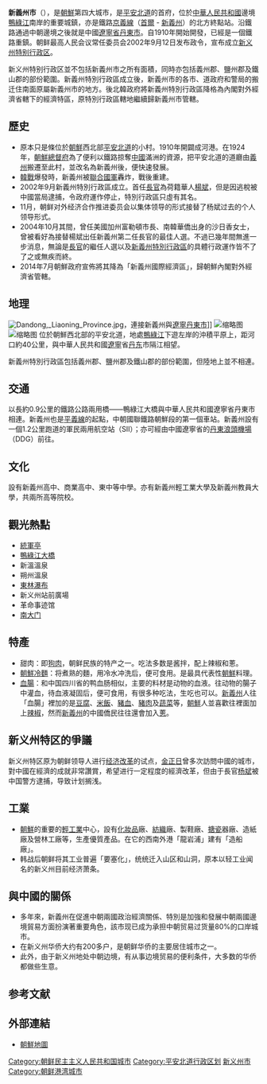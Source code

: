 {{Redirect|新义州|同名的特别行政区|新义州特别行政区}}
{{NoteTA
|G1=Unit
|1=zh-cn:朝鲜;zh-sg:朝鲜;zh-tw:北韓;zh-hk:北韓;
}}
{{Infobox Settlement
| name = 新義州市
| native_name = 신의주시
| native_name_lang = Korean
| official_name = 新義州市
| translit_lang1 = Korean
| settlement_type = 特级市
| translit_lang1 =  
| translit_lang1_type1 = [[諺文|諺文]]
| translit_lang1_info1 = 신의주시
| translit_lang1_type2 = [[朝鮮漢字|朝鮮漢字]]
| translit_lang1_info2 = {{linktext|新|義|州|市}}
| translit_lang1_type3 = {{nowrap|[[文化观光部2000年式|文化观光部2000年式]]}}
| translit_lang1_info3 = Sinuiju-si
| translit_lang1_type4 = {{nowrap|[[馬科恩-賴肖爾表記法|馬科恩-賴肖爾表記法]]}}
| translit_lang1_info4 = Sinŭiju-si
| subdivision_type = 国家
| subdivision_name = {{DPRK}}
| subdivision_type1 = [[朝鲜半岛地方|地方]]
| subdivision_name1 = [[平安道|關西地方]]
| area_total_km2 = 180
| population_as_of = 2008
| population_total =359,341<ref>[http://kosis.kr/bukhan/statisticsList/statisticsList_01List.jsp 북한통계>인구일제조사>2008년>인구>도, 시/구역/군, 도시/농촌별, 성별인구] 통계청 북한통계, 2018년 10월 7일 확인.</ref>
| pushpin_map = North Korea
| coordinates = {{coord|40|06|N|124|24|E}}
| pushpin_map_caption = 新義州在[[北韓|北韓]]的位置
| parts_type = 洞
| parts = 27
| parts_type1 = 里
| parts1 = 3
| population_blank1_title = 方言
| population_blank1 = [[平安方言|平安方言]]
| blank_name =
| blank_info =
| blank1_name =
| blank1_info =
| blank2_name =
| blank2_info =
| image_skyline = Aerial view of Downtown Sinuiju.jpg
| image_caption = 從中國[[丹東市|丹東市]]俯瞰新義州市中心
| image_map =Sinuiju in North Korea 2010.svg
| map_caption  = 新义州在平安北道的位置
}}
'''新義州市'''（{{kor|諺=신의주시|漢=新義州市|羅=Sinŭiju si|f=y}}），是[[朝鮮民主主義人民共和國|朝鮮]]第四大城市，是[[平安北道|平安北道]]的首府，位於[[中華人民共和國|中華人民共和國]]邊境[[鴨綠江|鴨綠江]]南岸的重要城鎮，亦是鐵路[[京義線|京義線]]（[[首爾|首爾]] - [[新義州|新義州]]）的北方終點站。沿鐵路通過中朝邊境之後就是中國[[遼寧省|遼寧省]][[丹東市|丹東市]]。自1910年開始開發，已經是一個鐵路重鎮。朝鲜最高人民会议常任委员会2002年9月12日发布政令，宣布成立[[新义州特别行政区|新义州特别行政区]]。

新义州特别行政区並不包括新義州市之所有面積，同時亦包括義州郡、鹽州郡及鐵山郡的部份範圍。新義州特別行政區成立後，新義州市的各市、道政府和警局的搬迁住南面原屬新義州市的地方。後北韓政府將新義州特別行政區降格為內閣對外經濟省轄下的經濟特區，原特別行政區轄地繼續歸新義州市管轄。

==歷史==
*原本只是條位於[[朝鮮半島|朝鮮]]西北部[[平安北道|平安北道]]的小村。1910年開闢成河港。在1924年，[[朝鮮總督府|朝鮮總督府]]為了便利以鐵路掠奪[[中國|中國]]滿洲的資源，把平安北道的道廳由[[義州郡|義州]]搬遷至此村，並改名為新義州後，便快速發展。
*[[韓戰|韓戰]]爆發時，新義州被[[聯合國軍|聯合國軍]]轟炸，戰後重建。
*2002年9月新義州特別行政區成立。首任[[新義州特別行政區長官|長官]]為荷籍華人[[楊斌_(商人)|楊斌]]，但是因逃稅被中國當局逮捕，令政府運作停止，特別行政區只虛有其名。
*11月，朝鲜对外经济合作推进委员会以集体领导的形式接替了杨斌过去的个人领导形式。
*2004年10月其間，曾任美國加州富勒頓市長、南韓華僑出身的沙日香女士，曾被看好為接替楊斌出任新義州第二任長官的最佳人選。不過已幾年間無進一步消息，無論是[[新義州特別行政區長官|長官]]的繼任人選以及[[新義州特別行政區|新義州特別行政區]]的具體行政運作皆不了了之或無疾而終。
*2014年7月朝鮮政府宣佈將其降為「新義州國際經濟區」，歸朝鮮內閣對外經濟省管轄。

==地理==
[[File:Dandong,_Liaoning_Province.jpg|thumb]]，連接新義州與[[遼寧|遼寧]][[丹東市|丹東市]]]]
[[File:Sinuiju_124.39213E_40.10175N.jpg|缩略图]]
[[File:Park_near_Sino-Korea_Friendship_Bridge_-_Sinuiju_(DPRK).jpg|缩略图]]
位於朝鮮西北部的平安北道，地處[[鴨綠江|鴨綠江]]下遊左岸的沖積平原上，距河口約40公里，與中華人民共和國[[遼寧|遼寧]]省[[丹东|丹东]]市隔江相望。

新義州特別行政區包括義州郡、鹽州郡及鐵山郡的部份範圍，但陸地上並不相連。

==交通==
以長約0.9公里的鐵路公路兩用橋——鴨綠江大橋與中華人民共和國遼寧省丹東市相連。新義州也是[[平義線|平義線]]的起點，中朝國聯鐵路朝鮮段的第一個車站。新義州設有一個1.2公里跑道的軍民兩用航空站（SII）；亦可經由中國遼寧省的[[丹東浪頭機場|丹東浪頭機場]]（DDG）前往。

==文化==
設有新義州高中、商業高中、東中等中學。亦有新義州輕工業大學及新義州教員大學，共兩所高等院校。

==觀光熱點==

* [[統軍亭|統軍亭]]
* [[鴨綠江大橋|鴨綠江大橋]] 
* 新溫溫泉
* 朔州溫泉
* [[東林瀑布|東林瀑布]] 
* 新义州站前廣場
* 革命事迹馆
* [[南大门|南大门]]

== 特產 ==
*甜肉：即[[狗肉|狗肉]]，朝鲜民族的特产之一。吃法多数是酱拌，配上辣椒和蔥。
*[[朝鮮冷麵|朝鮮冷麵]]：将煮熟的麵，用冷水冲洗后，便可食用。是最具代表性[[朝鮮|朝鮮]]料理。
*[[血腸|血腸]]：和中国四川省的鸭血肠相似，主要的料材是动物的血液。往动物的腸子中灌血，待血液凝固后，便可食用，有很多种吃法，生吃也可以。[[新義州|新義州]]人往「血腸」裡加的是[[豆腐|豆腐]]、[[米飯|米飯]]、[[豬血|豬血]]、[[豬肉|豬肉]]及[[蔬菜|蔬菜]]等，[[朝鮮|朝鮮]]人並喜歡往裡面加上[[辣椒|辣椒]]，然而[[新義州|新義州]]的中國僑民往往還會加入[[蔥|蔥]]。

== 新义州特区的爭議 ==
新义州特区原为朝鲜领导人进行[[经济改革|经济改革]]的试点，[[金正日|金正日]]曾多次訪問中國的城市，對中國在經濟的成就非常讚賞，希望进行一定程度的經濟改革，但由于長官[[杨斌_(商人)|杨斌]]被中国警方逮捕，导致计划搁浅。

==工業==
*[[朝鮮|朝鮮]]的重要的[[輕工業|輕工業]]中心，設有[[化妝品|化妝品]]廠、[[紡織|紡織]]廠、製鞋廠、[[搪瓷|搪瓷]]器廠、造紙廠及營林工廠等，生產優質產品。在它的西南外港「龍岩浦」建有「造船廠」。
*韩战后朝鲜将其工业普遍「要塞化」，统统迁入山区和山洞，原本以轻工业闻名的新义州目前经济萧条。

==與中國的關係==
*多年來，新義州在促進中朝兩國政治經濟關係、特別是加強和發展中朝兩國邊境貿易方面扮演著重要角色，該市现已成为承担中朝贸易过货量80%的口岸城市。 
*在新义州华侨大约有200多户，是朝鲜华侨的主要居住城市之一。
*此外，由于新义州地处中朝边境，有从事边境贸易的便利条件，大多数的华侨都做些生意。

== 参考文献 ==
{{Reflist}}

==外部連結==
* [http://www.mapsofworld.com/north-korea/ 朝鮮地圖] {{Wayback|url=http://www.mapsofworld.com/north-korea/ |date=20070212153329 }}

{{平安北道行政區劃}}
{{China – North Korea border crossings}}
{{Authority control}}
{{DEFAULTSORT:Sinuiju-si}}
[[Category:朝鲜民主主义人民共和国城市|Category:朝鲜民主主义人民共和国城市]]
[[Category:平安北道行政区划|Category:平安北道行政区划]]
[[Category:新义州市|]]
[[Category:朝鲜港湾城市|Category:朝鲜港湾城市]]